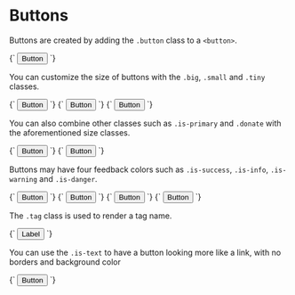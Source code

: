
<Meta title="Elements/Buttons" />

# Buttons

Buttons are created by adding the `.button` class to a `<button>`.

<Preview>
  <Story
    name="MediumButton"
    height="100px"
    parameters={{
      design: figmaConfig('1403%3A61')
    }}
  >{`
    <button class="button">Button</button>
  `}</Story>
</Preview>

You can customize the size of buttons with the `.big`, `.small` and `.tiny` classes.

<Preview>
  <Story
    name="BigButton"
    height="100px"
    parameters={{
      design: figmaConfig('1403%3A61')
    }}
  >{`
    <button class="button big">Button</button>
  `}</Story>
</Preview>

<Preview>
  <Story
    name="SmallButton"
    height="100px"
    parameters={{
      design: figmaConfig('1403%3A61')
    }}
  >{`
    <button class="button small">Button</button>
  `}</Story>
</Preview>

<Preview>
  <Story
    name="TinyButton"
    height="100px"
    parameters={{
      design: figmaConfig('1403%3A61')
    }}
  >{`
    <button class="button tiny">Button</button>
  `}</Story>
</Preview>

You can also combine other classes such as `.is-primary` and `.donate` with the aforementioned size classes.

<Preview>
  <Story
    name="ButtonPrimary"
    height="100px"
    parameters={{
      design: figmaConfig('1403%3A61')
    }}
  >{`
    <button class="button is-primary big">Button</button>
  `}</Story>
</Preview>

<Preview>
  <Story
    name="ButtonDonate"
    height="100px"
    parameters={{
      design: figmaConfig('1404%3A19')
    }}
  >{`
    <button class="button donate medium">Button</button>
  `}</Story>
</Preview>

Buttons may have four feedback colors such as `.is-success`, `.is-info`, `.is-warning` and `.is-danger`.

<Preview>
  <Story
    name="ButtonSuccess"
    height="100px"
    parameters={{
      design: figmaConfig('1403%3A61')
    }}
  >{`
    <button class="button is-success">Button</button>
  `}</Story>
</Preview>

<Preview>
  <Story
    name="ButtonInfo"
    height="100px"
    parameters={{
      design: figmaConfig('1403%3A61')
    }}
  >{`
    <button class="button is-info">Button</button>
  `}</Story>
</Preview>

<Preview>
  <Story
    name="ButtonWarning"
    height="100px"
    parameters={{
      design: figmaConfig('1403%3A61')
    }}
  >{`
    <button class="button is-warning">Button</button>
  `}</Story>
</Preview>

<Preview>
  <Story
    name="ButtonError"
    height="100px"
    parameters={{
      design: figmaConfig('1403%3A61')
    }}
  >{`
    <button class="button is-danger">Button</button>
  `}</Story>
</Preview>

The `.tag` class is used to render a tag name.

<Preview>
  <Story
    name="Tag"
    height="100px"
    parameters={{
      design: figmaConfig('1404%3A1')
    }}
  >{`
    <button class="button tag">Label</button>
  `}</Story>
</Preview>

You can use the `.is-text` to have a button looking more like a link, with no borders and background color

<Preview>
  <Story
    name="Text button"
    height="100px"
    parameters={{
      design: figmaConfig('1404%3A1')
    }}
  >{`
    <button class="button is-text">Button</button>
  `}</Story>
</Preview>
